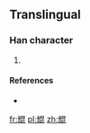 ==Translingual==

===Han character===
{{Han char|rn=42|rad=小|as=11|sn=14|four=|canj=火山日心心 (FUAPP)}}

# {{defn|Han|sort=小11}}

====References====
* {{Han ref|kx=0125.251|hdz=10565.211|uh=5C21|ud=23585}}

[[fr:尡]]
[[pl:尡]]
[[zh:尡]]